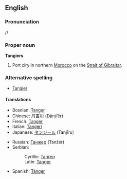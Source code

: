 ==English==
{{wikipedia}}
===Pronunciation===
/{{IPAchar|tænˈdʒɪəz}}/

===Proper noun===
'''Tangiers'''

#Port ciry in northern [[Morocco]] on the [[Strait of Gibraltar]].

===Alternative spelling===
*[[Tangier]]

====Translations====
{{top}}
*Bosnian: [[Tanger#Bosnian|Tanger]] {{m}}
*Chinese: [[丹吉尔]] (Dānjí’ěr)
*French: [[Tanger]]
*Italian: [[Tangeri]] {{f}}
*Japanese: [[タンジール]] (Tanjīru)
{{mid}}
*Russian: [[Танжер]] (Tanžér) {{m}}
*Serbian:
*:Cyrillic: [[Тангер#Serbian|Тангер]] {{m}}
*:Latin: [[Tanger#Serbian|Tanger]] {{m}}
*Spanish: [[Tánger]] {{m}}
{{bottom}}